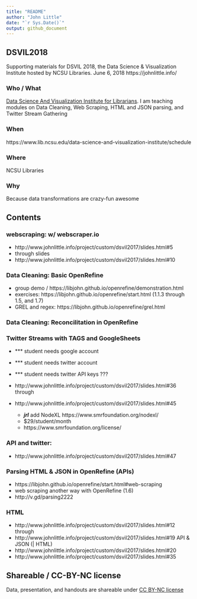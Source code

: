 ```yaml
---
title: "README"
author: "John Little"
date: "`r Sys.Date()`"
output: github_document
---
```


## DSVIL2018
Supporting materials for DSVIL 2018, the Data Science &amp; Visualization Institute hosted by NCSU Libraries. June 6, 2018 https://johnlittle.info/

### Who / What

[Data Science And Visualization Institute for Librarians](https://www.lib.ncsu.edu/data-science-and-visualization-institute/). I am teaching modules on Data Cleaning, Web Scraping, HTML and JSON parsing, and Twitter Stream Gathering

### When

https://www.lib.ncsu.edu/data-science-and-visualization-institute/schedule

### Where

NCSU Libraries

### Why

Because data transformations are crazy-fun awesome

## Contents


### webscraping:  w/ webscraper.io  

- http://www.johnlittle.info/project/custom/dsvil2017/slides.html#5 
- through slides
- http://www.johnlittle.info/project/custom/dsvil2017/slides.html#10 

### Data Cleaning:  Basic OpenRefine

- group demo / https://libjohn.github.io/openrefine/demonstration.html 
- exercises:  https://libjohn.github.io/openrefine/start.html (1.1.3 through 1.5, and 1.7)
- GREL and regex:  https://libjohn.github.io/openrefine/grel.html 

### Data Cleaning:  Reconcilitation in OpenRefine

### Twitter Streams with TAGS and GoogleSheets

- *** student needs google account
- *** student needs twitter account
- *** student needs twitter API keys ???
- http://www.johnlittle.info/project/custom/dsvil2017/slides.html#36 
through
- http://www.johnlittle.info/project/custom/dsvil2017/slides.html#45 

    - ***jrl*** add NodeXL https://www.smrfoundation.org/nodexl/ 
    - $29/student/month 
    - https://www.smrfoundation.org/license/ 


### API and twitter:  
- http://www.johnlittle.info/project/custom/dsvil2017/slides.html#47  

### Parsing HTML & JSON in OpenRefine (APIs)

- https://libjohn.github.io/openrefine/start.html#web-scraping 
- web scraping another way with OpenRefine (1.6)  
- http://v.gd/parsing2222  
        

### HTML
- http://www.johnlittle.info/project/custom/dsvil2017/slides.html#12 
through
- http://www.johnlittle.info/project/custom/dsvil2017/slides.html#19 
API & JSON (| HTML)
- http://www.johnlittle.info/project/custom/dsvil2017/slides.html#20 
- http://www.johnlittle.info/project/custom/dsvil2017/slides.html#35 

## Shareable / CC-BY-NC license

Data, presentation, and handouts are shareable under [CC BY-NC license](https://creativecommons.org/licenses/by-nc/4.0/)


     